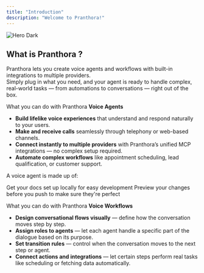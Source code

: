 ```yaml
---
title: "Introduction"
description: "Welcome to Pranthora!"
---
```



<img
  className="hidden dark:block"
  src="/images/login.png"
  alt="Hero Dark"
  title={true}
/>

## What is Pranthora ?

Pranthora lets you create voice agents and workflows with built-in integrations to multiple providers.\
Simply plug in what you need, and your agent is ready to handle complex, real-world tasks — from automations to conversations — right out of the box.

What you can do with Pranthora **Voice Agents**

- **Build lifelike voice experiences** that understand and respond naturally to your users.
- **Make and receive calls** seamlessly through telephony or web-based channels.
- **Connect instantly to multiple providers** with Pranthora’s unified MCP integrations — no complex setup required.
- **Automate complex workflows** like appointment scheduling, lead qualification, or customer support.

A voice agent is made up of:

<CardGroup cols={2}>
  <Card title="Speech to text" icon="pen-to-square" href="https://mintlify.com/docs/quickstart">
    Get your docs set up locally for easy development
  </Card>
  <Card title="LLM" icon="image" href="https://mintlify.com/docs/development">
    Preview your changes before you push to make sure they're perfect
  </Card>
  <Card title="Text to speech" icon="sparkles">
    
  </Card>
  <Card title="Integrations" icon="sparkles">
    
  </Card>
</CardGroup>

What you can do with Pranthora **Voice Workflows**

- **Design conversational flows visually** — define how the conversation moves step by step.
- **Assign roles to agents** — let each agent handle a specific part of the dialogue based on its purpose.
- **Set transition rules** — control when the conversation moves to the next step or agent.
- **Connect actions and integrations** — let certain steps perform real tasks like scheduling or fetching data automatically.